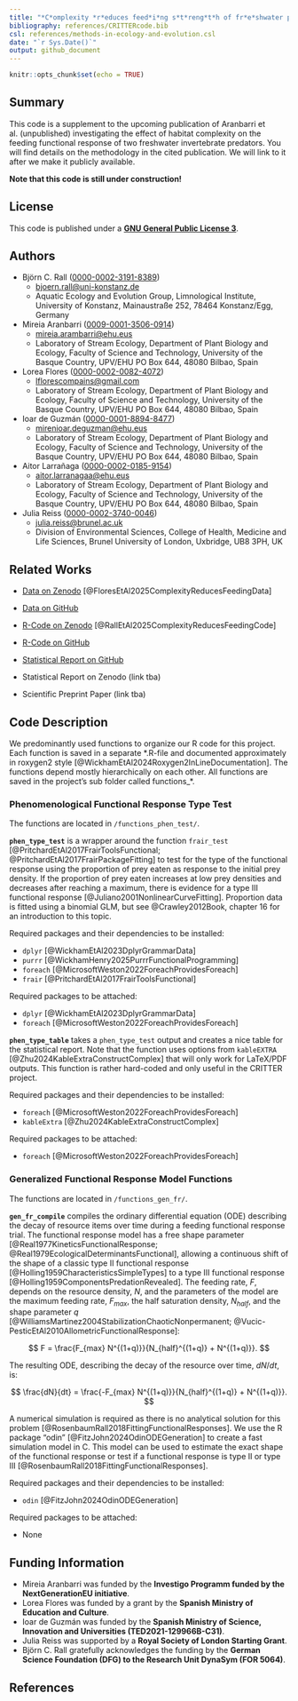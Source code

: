 ```yaml
---
title: "*C*omplexity *r*educes feed*i*ng s*t*reng*t*h of fr*e*shwater p*r*edators (CRITTER, Code Repository)"
bibliography: references/CRITTERcode.bib
csl: references/methods-in-ecology-and-evolution.csl
date: "`r Sys.Date()`"
output: github_document
---
```


```r
knitr::opts_chunk$set(echo = TRUE)
```

## Summary

This code is a supplement to the upcoming publication of Aranbarri et al. (unpublished) investigating the effect of habitat complexity on the feeding functional response of two freshwater invertebrate predators. You will find details on the methodology in the cited publication. We will link to it after we make it publicly available.

**Note that this code is still under construction!**

## License

This code is published under a [**GNU General Public License 3**](https://www.gnu.org/licenses/gpl-3.0.html).

## Authors

-   Björn C. Rall ([0000-0002-3191-8389](https://orcid.org/0000-0002-3191-8389))
    -   [bjoern.rall@uni-konstanz.de](bjoern.rall@uni-konstanz.de)
    -   Aquatic Ecology and Evolution Group, Limnological Institute, University of Konstanz, Mainaustraße 252, 78464 Konstanz/Egg, Germany
-   Mireia Aranbarri ([0009-0001-3506-0914](https://orcid.org/0009-0001-3506-0914))
    -   [mireia.arambarri@ehu.eus](mireia.arambarri@ehu.eus)
    -   Laboratory of Stream Ecology, Department of Plant Biology and Ecology, Faculty of Science and Technology, University of the Basque Country, UPV/EHU PO Box 644, 48080 Bilbao, Spain
-   Lorea Flores ([0000-0002-0082-4072](https://orcid.org/0000-0002-0082-4072))
    -   [lflorescompains@gmail.com](lflorescompains@gmail.com)
    -   Laboratory of Stream Ecology, Department of Plant Biology and Ecology, Faculty of Science and Technology, University of the Basque Country, UPV/EHU PO Box 644, 48080 Bilbao, Spain
-   Ioar de Guzmán ([0000-0001-8894-8477](https://orcid.org/0000-0001-8894-8477))
    -   [mirenioar.deguzman@ehu.eus](mirenioar.deguzman@ehu.eus)
    -   Laboratory of Stream Ecology, Department of Plant Biology and Ecology, Faculty of Science and Technology, University of the Basque Country, UPV/EHU PO Box 644, 48080 Bilbao, Spain
-   Aitor Larrañaga ([0000-0002-0185-9154](https://orcid.org/0000-0002-0185-9154))
    -   [aitor.larranagaa@ehu.eus](aitor.larranagaa@ehu.eus)
    -   Laboratory of Stream Ecology, Department of Plant Biology and Ecology, Faculty of Science and Technology, University of the Basque Country, UPV/EHU PO Box 644, 48080 Bilbao, Spain
-   Julia Reiss ([0000-0002-3740-0046](https://orcid.org/0000-0002-3740-0046))
    -   [julia.reiss@brunel.ac.uk](julia.reiss@brunel.ac.uk)
    -   Division of Environmental Sciences, College of Health, Medicine and Life Sciences, Brunel University of London, Uxbridge, UB8 3PH, UK

## Related Works

-   [Data on Zenodo](https://doi.org/10.5281/zenodo.14891980) [@FloresEtAl2025ComplexityReducesFeedingData]

-   [Data on GitHub](https://github.com/b-c-r/CRITTERdata)

-   [R-Code on Zenodo](https://doi.org/10.5281/zenodo.14894598) [@RallEtAl2025ComplexityReducesFeedingCode]

-   [R-Code on GitHub](https://github.com/b-c-r/CRITTERdata)

-   [Statistical Report on GitHub](https://github.com/b-c-r/CRITTERstatistics)

-   Statistical Report on Zenodo (link tba)

-   Scientific Preprint Paper (link tba)

## Code Description

We predominantly used functions to organize our R code for this project. Each function is saved in a separate \*.R-file and documented approximately in roxygen2 style [@WickhamEtAl2024Roxygen2InLineDocumentation]. The functions depend mostly hierarchically on each other. All functions are saved in the project's sub folder called functions_*.

### Phenomenological Functional Response Type Test

The functions are located in `/functions_phen_test/`.

**`phen_type_test`** is a wrapper around the function `frair_test` [@PritchardEtAl2017FrairToolsFunctional; @PritchardEtAl2017FrairPackageFitting] to test for the type of the functional response using the proportion of prey eaten as response to the initial prey density. If the proportion of prey eaten increases at low prey densities and decreases after reaching a maximum, there is evidence for a type III functional response [@Juliano2001NonlinearCurveFitting]. Proportion data is fitted using a binomial GLM, but see @Crawley2012Book, chapter 16 for an introduction to this topic.

Required packages and their dependencies to be installed:

- `dplyr` [@WickhamEtAl2023DplyrGrammarData]
- `purrr` [@WickhamHenry2025PurrrFunctionalProgramming]
- `foreach` [@MicrosoftWeston2022ForeachProvidesForeach]
- `frair` [@PritchardEtAl2017FrairToolsFunctional]

Required packages to be attached:

- `dplyr` [@WickhamEtAl2023DplyrGrammarData]
- `foreach` [@MicrosoftWeston2022ForeachProvidesForeach]

**`phen_type_table`** takes a `phen_type_test` output and creates a nice table for the statistical report. Note that the function uses options from `kableEXTRA` [@Zhu2024KableExtraConstructComplex] that will only work for LaTeX/PDF outputs. This function is rather hard-coded and only useful in the CRITTER project.

Required packages and their dependencies to be installed:

- `foreach` [@MicrosoftWeston2022ForeachProvidesForeach]
- `kableExtra` [@Zhu2024KableExtraConstructComplex]

Required packages to be attached:

- `foreach` [@MicrosoftWeston2022ForeachProvidesForeach]

### Generalized Functional Response Model Functions

The functions are located in `/functions_gen_fr/`.

**`gen_fr_compile`** compiles the ordinary differential equation (ODE) describing the decay of resource items over time during a feeding functional response trial. The functional response model has a free shape parameter [@Real1977KineticsFunctionalResponse; @Real1979EcologicalDeterminantsFunctional], allowing a continuous shift of the shape of a classic type II functional response [@Holling1959CharacteristicsSimpleTypes] to a type III functional response [@Holling1959ComponentsPredationRevealed]. The feeding rate, $F$, depends on the resource density, $N$, and the parameters of the model are the maximum feeding rate, $F_{max}$, the half saturation density, $N_{half}$, and the shape parameter $q$ [@WilliamsMartinez2004StabilizationChaoticNonpermanent; @Vucic-PesticEtAl2010AllometricFunctionalResponse]:

$$
F = \frac{F_{max}  N^{(1+q)}}{N_{half}^{(1+q)} + N^{(1+q)}}.
$$

The resulting ODE, describing the decay of the resource over time, $dN/dt$, is:

$$
\frac{dN}{dt} =  \frac{-F_{max}  N^{(1+q)}}{N_{half}^{(1+q)} + N^{(1+q)}}.
$$

A numerical simulation is required as there is no analytical solution for this problem [@RosenbaumRall2018FittingFunctionalResponses]. We use the R package “odin” [@FitzJohn2024OdinODEGeneration] to create a fast simulation model in C. This model can be used to estimate the exact shape of the functional response or test if a functional response is type II or type III [@RosenbaumRall2018FittingFunctionalResponses].

Required packages and their dependencies to be installed:

- `odin` [@FitzJohn2024OdinODEGeneration]

Required packages to be attached:

- None


## Funding Information

-   Mireia Aranbarri was funded by the **Investigo Programm funded by the NextGenerationEU initiative**.
-   Lorea Flores was funded by a grant by the **Spanish Ministry of Education and Culture**.
-   Ioar de Guzmán was funded by the **Spanish Ministry of Science, Innovation and Universities (TED2021-129966B-C31)**.
-   Julia Reiss was supported by a **Royal Society of London Starting Grant**.
-   Björn C. Rall gratefully acknowledges the funding by the **German Science Foundation (DFG) to the Research Unit DynaSym (FOR 5064)**.

## References
